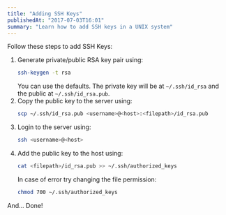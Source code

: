 ```yaml
---
title: "Adding SSH Keys"
publishedAt: "2017-07-03T16:01"
summary: "Learn how to add SSH keys in a UNIX system"
---
```


Follow these steps to add SSH Keys:
1. Generate private/public RSA key pair using:
    ```bash
    ssh-keygen -t rsa
    ```
    You can use the defaults. The private key will be at `~/.ssh/id_rsa` and the public at `~/.ssh/id_rsa.pub`.
2. Copy the public key to the server using:
    ```bash
    scp ~/.ssh/id_rsa.pub <username>@<host>:<filepath>/id_rsa.pub
    ```
3. Login to the server using:
    ```bash
    ssh <username>@<host>
    ```
4. Add the public key to the host using:
    ```bash
    cat <filepath>/id_rsa.pub >> ~/.ssh/authorized_keys
    ```
     In case of error try changing the file permission: 
    ```bash
    chmod 700 ~/.ssh/authorized_keys
    ```
   
And... Done!
